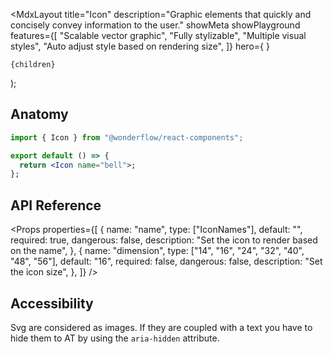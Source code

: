 
  <MdxLayout
    title="Icon"
    description="Graphic elements that quickly and concisely convey information to the user."
    showMeta
    showPlayground
    features={[
      "Scalable vector graphic",
      "Fully stylizable",
      "Multiple visual styles",
      "Auto adjust style based on rendering size",
    ]}
    hero={
      <LiveArea>
        <Icon name="bell" dimension={32} />
        <Icon name="plus" dimension={32} />
        <Icon name="message" dimension={32} />
      </LiveArea>
    }
  >
    {children}
  </MdxLayout>
);

## Anatomy

```jsx
import { Icon } from "@wonderflow/react-components";

export default () => {
  return <Icon name="bell">;
};
```

## API Reference

<Props
  properties={[
    {
      name: "name",
      type: ["IconNames"],
      default: "",
      required: true,
      dangerous: false,
      description: "Set the icon to render based on the name",
    },
    {
      name: "dimension",
      type: ["14", "16", "24", "32", "40", "48", "56"],
      default: "16",
      required: false,
      dangerous: false,
      description: "Set the icon size",
    },
  ]}
/>

## Accessibility

Svg are considered as images. If they are coupled with a text you have to hide them to AT by using the `aria-hidden` attribute.
